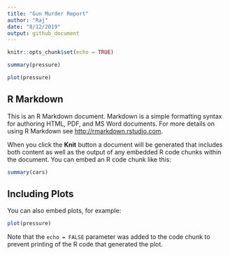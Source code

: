 ```yaml
---
title: "Gun Murder Report"
author: "Raj"
date: "8/12/2019"
output: github_document
---
```


```r
knitr::opts_chunk$set(echo = TRUE)
```
```r
summary(pressure)
```
```r
plot(pressure)
```


## R Markdown

This is an R Markdown document. Markdown is a simple formatting syntax for authoring HTML, PDF, and MS Word documents. For more details on using R Markdown see <http://rmarkdown.rstudio.com>.

When you click the **Knit** button a document will be generated that includes both content as well as the output of any embedded R code chunks within the document. You can embed an R code chunk like this:

```r
summary(cars)
```

## Including Plots

You can also embed plots, for example:

```r
plot(pressure)
```

Note that the `echo = FALSE` parameter was added to the code chunk to prevent printing of the R code that generated the plot.
